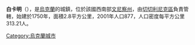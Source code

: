 {{coord|48|16|2|N|29|22|30|E|scale:100000|display=title}}

'''白卡明'''（{{lang-uk|Білий Камінь}}），是[[烏克蘭|烏克蘭]]的城鎮，位於該國西南部[[文尼察州|文尼察州]]，由[[切切利尼克區|切切利尼克區]]負責管轄，始建於1750年，面積2.8平方公里，2001年人口877，人口密度每平方公里313.21人。

{{Ukraine-geo-stub}}
[[Category:烏克蘭城市|Category:烏克蘭城市]]